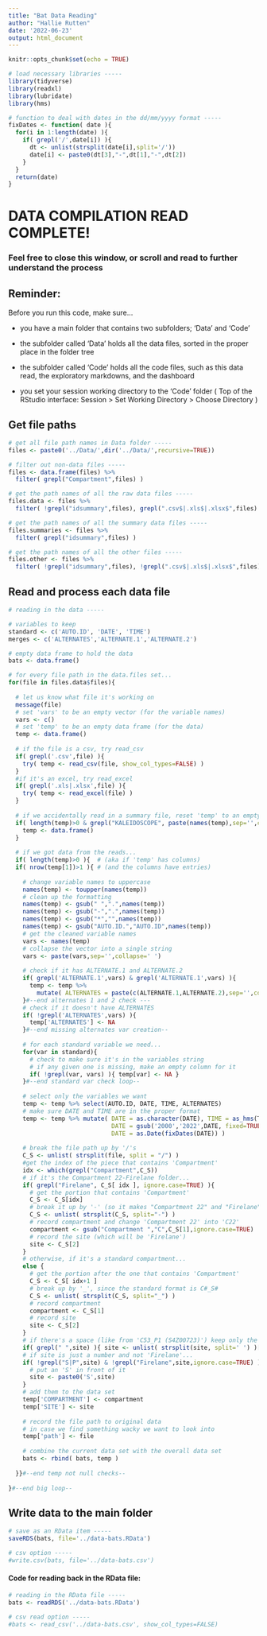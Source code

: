 ```yaml
---
title: "Bat Data Reading"
author: "Hallie Rutten"
date: '2022-06-23'
output: html_document
---
```


```r
knitr::opts_chunk$set(echo = TRUE)

# load necessary libraries -----
library(tidyverse)
library(readxl)
library(lubridate)
library(hms)

# function to deal with dates in the dd/mm/yyyy format -----
fixDates <- function( date ){
  for(i in 1:length(date) ){
    if( grepl('/',date[i]) ){
      dt <- unlist(strsplit(date[i],split='/'))
      date[i] <- paste0(dt[3],"-",dt[1],"-",dt[2])
    }
  }
  return(date)
}
```

# DATA COMPILATION READ COMPLETE!

### Feel free to close this window, or scroll and read to further understand the process


## Reminder:

Before you run this code, make sure...

- you have a main folder that contains two subfolders; 'Data' and 'Code'

- the subfolder called 'Data' holds all the data files, 
  sorted in the proper place in the folder tree

- the subfolder called 'Code' holds all the code files,
  such as this data read, the exploratory markdowns, and the dashboard
  
- you set your session working directory to the 'Code' folder
  ( Top of the RStudio interface: Session > Set Working Directory > Choose Directory )




## Get file paths

```r
# get all file path names in Data folder -----
files <- paste0('../Data/',dir('../Data/',recursive=TRUE))

# filter out non-data files -----
files <- data.frame(files) %>% 
  filter( grepl("Compartment",files) )

# get the path names of all the raw data files -----
files.data <- files %>% 
  filter( !grepl("idsummary",files), grepl(".csv$|.xls$|.xlsx$",files) )

# get the path names of all the summary data files -----
files.summaries <- files %>% 
  filter( grepl("idsummary",files) )

# get the path names of all the other files -----
files.other <- files %>% 
  filter( !grepl("idsummary",files), !grepl(".csv$|.xls$|.xlsx$",files) )
```




## Read and process each data file

```r
# reading in the data -----

# variables to keep
standard <- c('AUTO.ID', 'DATE', 'TIME')
merges <- c('ALTERNATES','ALTERNATE.1','ALTERNATE.2')

# empty data frame to hold the data
bats <- data.frame()

# for every file path in the data.files set...
for(file in files.data$files){
  
  # let us know what file it's working on
  message(file)
  # set 'vars' to be an empty vector (for the variable names)
  vars <- c()
  # set 'temp' to be an empty data frame (for the data)
  temp <- data.frame()
  
  # if the file is a csv, try read_csv
  if( grepl('.csv',file) ){
    try( temp <- read_csv(file, show_col_types=FALSE) )
  } 
  #if it's an excel, try read_excel
  if( grepl('.xls|.xlsx',file) ){
    try( temp <- read_excel(file) )
  }
  
  # if we accidentally read in a summary file, reset 'temp' to an empty data frame
  if( length(temp)>0 & grepl("KALEIDOSCOPE", paste(names(temp),sep='',collapse=' ')) ){ 
    temp <- data.frame() 
  }
  
  # if we got data from the reads...
  if( length(temp)>0 ){  # (aka if 'temp' has columns)
  if( nrow(temp[1])>1 ){ # (and the columns have entries)
    
    # change variable names to uppercase
    names(temp) <- toupper(names(temp))
    # clean up the formatting
    names(temp) <- gsub(" ",".",names(temp))
    names(temp) <- gsub("-",".",names(temp))
    names(temp) <- gsub("*","",names(temp))
    names(temp) <- gsub("AUTO.ID.","AUTO.ID",names(temp))
    # get the cleaned variable names
    vars <- names(temp)
    # collapse the vector into a single string
    vars <- paste(vars,sep='',collapse=' ')
    
    # check if it has ALTERNATE.1 and ALTERNATE.2
    if( grepl('ALTERNATE.1',vars) & grepl('ALTERNATE.1',vars) ){
      temp <- temp %>% 
        mutate( ALTERNATES = paste(c(ALTERNATE.1,ALTERNATE.2),sep='',collapse=';') )
    }#--end alternates 1 and 2 check ---
    # check if it doesn't have ALTERNATES
    if( !grepl('ALTERNATES',vars) ){
      temp['ALTERNATES'] <- NA
    }#--end missing alternates var creation--
    
    # for each standard variable we need...
    for(var in standard){
      # check to make sure it's in the variables string
      # if any given one is missing, make an empty column for it
      if( !grepl(var, vars) ){ temp[var] <- NA }
    }#--end standard var check loop--
    
    # select only the variables we want
    temp <- temp %>% select(AUTO.ID, DATE, TIME, ALTERNATES)
    # make sure DATE and TIME are in the proper format
    temp <- temp %>% mutate( DATE = as.character(DATE), TIME = as_hms(TIME),
                             DATE = gsub('2000','2022',DATE, fixed=TRUE), 
                             DATE = as.Date(fixDates(DATE)) )
    
    # break the file path up by '/'s
    C_S <- unlist( strsplit(file, split = "/") )
    #get the index of the piece that contains 'Compartment'
    idx <- which(grepl("Compartment",C_S))
    # if it's the Compartment 22-Firelane folder...
    if( grepl("Firelane", C_S[ idx ], ignore.case=TRUE) ){
      # get the portion that contains 'Compartment'
      C_S <- C_S[idx]
      # break it up by '-' (so it makes "Compartment 22" and "Firelane")
      C_S <- unlist( strsplit(C_S, split="-") )
      # record compartment and change 'Compartment 22' into 'C22'
      compartment <- gsub("Compartment ","C",C_S[1],ignore.case=TRUE)
      # record the site (which will be 'Firelane')
      site <- C_S[2]
    } 
    # otherwise, if it's a standard compartment...
    else {
      # get the portion after the one that contains 'Compartment'
      C_S <- C_S[ idx+1 ]
      # break up by '_', since the standard format is C#_S#
      C_S <- unlist( strsplit(C_S, split="_") )
      # record compartment
      compartment <- C_S[1]
      # record site
      site <- C_S[2]
    }
    # if there's a space (like from 'C53_P1 (S4Z00723)') keep only the first bit
    if( grepl(" ",site) ){ site <- unlist( strsplit(site, split=' ') )[1] }
    # if site is just a number and not 'Firelane'...
    if( !grepl("S|P",site) & !grepl("Firelane",site,ignore.case=TRUE) ){
      # put an 'S' in front of it
      site <- paste0('S',site)
    }
    # add them to the data set
    temp['COMPARTMENT'] <- compartment
    temp['SITE'] <- site
    
    # record the file path to original data
    # in case we find something wacky we want to look into
    temp['path'] <- file
    
    # combine the current data set with the overall data set
    bats <- rbind( bats, temp )
    
  }}#--end temp not null checks--
  
}#--end big loop--
```




## Write data to the main folder

```r
# save as an RData item -----
saveRDS(bats, file='../data-bats.RData')

# csv option -----
#write.csv(bats, file='../data-bats.csv')
```




#### Code for reading back in the RData file:

```r
# reading in the RData file -----
bats <- readRDS('../data-bats.RData')

# csv read option -----
#bats <- read_csv('../data-bats.csv', show_col_types=FALSE)
```

